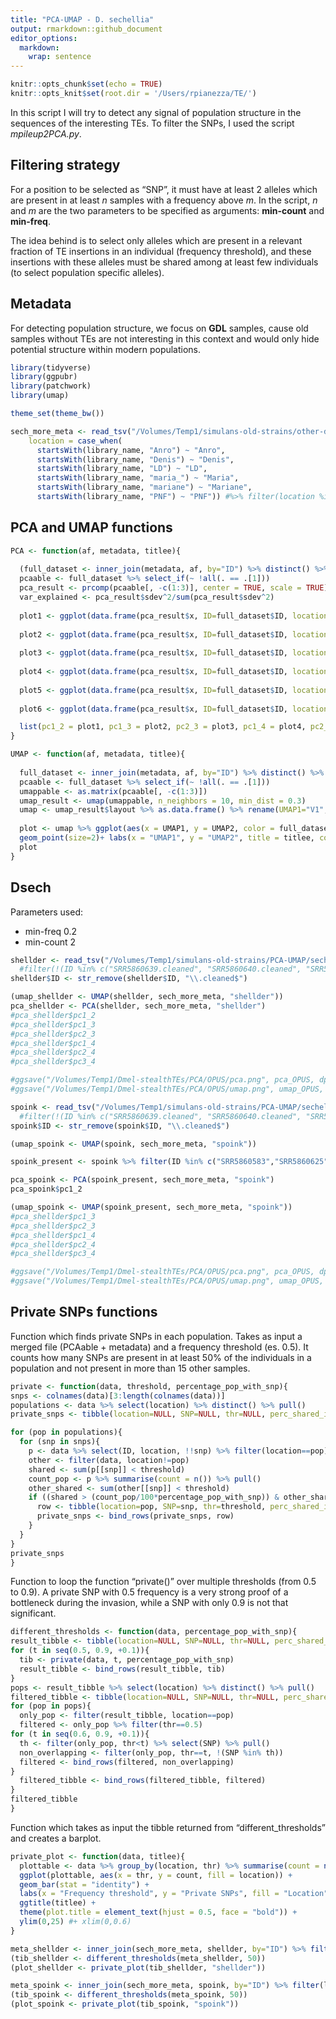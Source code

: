 ```yaml
---
title: "PCA-UMAP - D. sechellia"
output: rmarkdown::github_document
editor_options: 
  markdown: 
    wrap: sentence
---
```


```r
knitr::opts_chunk$set(echo = TRUE)
knitr::opts_knit$set(root.dir = '/Users/rpianezza/TE/')
```

In this script I will try to detect any signal of population structure in the sequences of the interesting TEs. To filter the SNPs, I used the script *mpileup2PCA.py*.

## Filtering strategy

For a position to be selected as "SNP", it must have at least 2 alleles which are present in at least *n* samples with a frequency above *m*.
In the script, *n* and *m* are the two parameters to be specified as arguments: **min-count** and **min-freq**.

The idea behind is to select only alleles which are present in a relevant fraction of TE insertions in an individual (frequency threshold), and these insertions with these alleles must be shared among at least few individuals (to select population specific alleles).


## Metadata

For detecting population structure, we focus on **GDL** samples, cause old samples without TEs are not interesting in this context and would only hide potential structure within modern populations.

```r
library(tidyverse)
library(ggpubr)
library(patchwork)
library(umap)

theme_set(theme_bw())

sech_more_meta <- read_tsv("/Volumes/Temp1/simulans-old-strains/other-data/sechellia-teisseri/sechellia-moredata-metadata.txt", show_col_types = FALSE) %>% rename(ID = "run_accession") %>% mutate(
    location = case_when(
      startsWith(library_name, "Anro") ~ "Anro",
      startsWith(library_name, "Denis") ~ "Denis",
      startsWith(library_name, "LD") ~ "LD",
      startsWith(library_name, "maria_") ~ "Maria",
      startsWith(library_name, "mariane") ~ "Mariane",
      startsWith(library_name, "PNF") ~ "PNF")) #%>% filter(location %in% c("PNF", "Denis"))
```

## PCA and UMAP functions

```r
PCA <- function(af, metadata, titlee){
  
  (full_dataset <- inner_join(metadata, af, by="ID") %>% distinct() %>% type_convert())
  pcaable <- full_dataset %>% select_if(~ !all(. == .[1]))
  pca_result <- prcomp(pcaable[, -c(1:3)], center = TRUE, scale = TRUE)
  var_explained <- pca_result$sdev^2/sum(pca_result$sdev^2)
  
  plot1 <- ggplot(data.frame(pca_result$x, ID=full_dataset$ID, location=full_dataset$location), aes(x=PC1,y=PC2, color=location)) + geom_point(size=2) + labs(x=paste0("PC1: ",round(var_explained[1]*100,1),"%"), y=paste0("PC2: ",round(var_explained[2]*100,1),"%"), color="Location") + ggtitle(titlee) + theme(plot.title = element_text(hjust = 0.5, face = "bold"), legend.title = element_text(face = "bold"))
  
  plot2 <- ggplot(data.frame(pca_result$x, ID=full_dataset$ID, location=full_dataset$location), aes(x=PC1,y=PC3, color=location)) + geom_point(size=2) + labs(x=paste0("PC1: ",round(var_explained[1]*100,1),"%"), y=paste0("PC3: ",round(var_explained[3]*100,1),"%"), color="Location") + ggtitle(titlee) + theme(plot.title = element_text(hjust = 0.5, face = "bold"), legend.title = element_text(face = "bold"))
  
  plot3 <- ggplot(data.frame(pca_result$x, ID=full_dataset$ID, location=full_dataset$location), aes(x=PC3,y=PC2, color=location)) + geom_point(size=2) + labs(x=paste0("PC3: ",round(var_explained[3]*100,1),"%"), y=paste0("PC2: ",round(var_explained[2]*100,1),"%"), color="Location") + ggtitle(titlee) + theme(plot.title = element_text(hjust = 0.5, face = "bold"), legend.title = element_text(face = "bold"))
  
  plot4 <- ggplot(data.frame(pca_result$x, ID=full_dataset$ID, location=full_dataset$location), aes(x=PC1,y=PC4, color=location)) + geom_point(size=2) + labs(x=paste0("PC1: ",round(var_explained[1]*100,1),"%"), y=paste0("PC4: ",round(var_explained[4]*100,1),"%"), color="Location") + ggtitle(titlee) + theme(plot.title = element_text(hjust = 0.5, face = "bold"), legend.title = element_text(face = "bold"))
  
  plot5 <- ggplot(data.frame(pca_result$x, ID=full_dataset$ID, location=full_dataset$location), aes(x=PC4,y=PC2, color=location)) + geom_point(size=2) + labs(x=paste0("PC4: ",round(var_explained[4]*100,1),"%"), y=paste0("PC2: ",round(var_explained[2]*100,1),"%"), color="Location") + ggtitle(titlee) + theme(plot.title = element_text(hjust = 0.5, face = "bold"), legend.title = element_text(face = "bold"))
  
  plot6 <- ggplot(data.frame(pca_result$x, ID=full_dataset$ID, location=full_dataset$location), aes(x=PC3,y=PC4, color=location)) + geom_point(size=2) + labs(x=paste0("PC3: ",round(var_explained[3]*100,1),"%"), y=paste0("PC4: ",round(var_explained[4]*100,1),"%"), color="Location") + ggtitle(titlee) + theme(plot.title = element_text(hjust = 0.5, face = "bold"), legend.title = element_text(face = "bold"))

  list(pc1_2 = plot1, pc1_3 = plot2, pc2_3 = plot3, pc1_4 = plot4, pc2_4 = plot5, pc3_4 = plot6)
}

UMAP <- function(af, metadata, titlee){
  
  full_dataset <- inner_join(metadata, af, by="ID") %>% distinct() %>% type_convert()
  pcaable <- full_dataset %>% select_if(~ !all(. == .[1]))
  umappable <- as.matrix(pcaable[, -c(1:3)])
  umap_result <- umap(umappable, n_neighbors = 10, min_dist = 0.3)
  umap <- umap_result$layout %>% as.data.frame() %>% rename(UMAP1="V1",UMAP2="V2")
  
  plot <- umap %>% ggplot(aes(x = UMAP1, y = UMAP2, color = full_dataset$location)) +
  geom_point(size=2)+ labs(x = "UMAP1", y = "UMAP2", title = titlee, color = "Location") + theme(plot.title = element_text(hjust = 0.5, face = "bold"), legend.title = element_text(face = "bold"))
  plot
}
```

## Dsech

Parameters used:

* min-freq 0.2
* min-count 2

```r
shellder <- read_tsv("/Volumes/Temp1/simulans-old-strains/PCA-UMAP/sechellia/Dsec-shellder.PCAable") #%>%
  #filter(!(ID %in% c("SRR5860639.cleaned", "SRR5860640.cleaned", "SRR5860626.cleaned")))
shellder$ID <- str_remove(shellder$ID, "\\.cleaned$")

(umap_shellder <- UMAP(shellder, sech_more_meta, "shellder"))
pca_shellder <- PCA(shellder, sech_more_meta, "shellder")
#pca_shellder$pc1_2
#pca_shellder$pc1_3
#pca_shellder$pc2_3
#pca_shellder$pc1_4
#pca_shellder$pc2_4
#pca_shellder$pc3_4

#ggsave("/Volumes/Temp1/Dmel-stealthTEs/PCA/OPUS/pca.png", pca_OPUS, dpi = 300, width = 8, height = 6)
#ggsave("/Volumes/Temp1/Dmel-stealthTEs/PCA/OPUS/umap.png", umap_OPUS, dpi = 300, width = 8, height = 6)
```

```r
spoink <- read_tsv("/Volumes/Temp1/simulans-old-strains/PCA-UMAP/sechellia/Dsec-spoink.PCAable") #%>%
  #filter(!(ID %in% c("SRR5860639.cleaned", "SRR5860640.cleaned", "SRR5860626.cleaned")))
spoink$ID <- str_remove(spoink$ID, "\\.cleaned$")

(umap_spoink <- UMAP(spoink, sech_more_meta, "spoink"))

spoink_present <- spoink %>% filter(ID %in% c("SRR5860583","SRR5860625","SRR5860627","SRR5860628","SRR5860629","SRR5860630","SRR5860631","SRR5860632","SRR5860633","SRR5860634","SRR5860643","SRR5860644","SRR5860666","SRR5860667","SRR5860668","SRR5860669","SRR5860670","SRR5860671","SRR5860672","SRR5860673","SRR5860674","SRR5860675"))

pca_spoink <- PCA(spoink_present, sech_more_meta, "spoink")
pca_spoink$pc1_2

(umap_spoink <- UMAP(spoink_present, sech_more_meta, "spoink"))
#pca_shellder$pc1_3
#pca_shellder$pc2_3
#pca_shellder$pc1_4
#pca_shellder$pc2_4
#pca_shellder$pc3_4

#ggsave("/Volumes/Temp1/Dmel-stealthTEs/PCA/OPUS/pca.png", pca_OPUS, dpi = 300, width = 8, height = 6)
#ggsave("/Volumes/Temp1/Dmel-stealthTEs/PCA/OPUS/umap.png", umap_OPUS, dpi = 300, width = 8, height = 6)
```


## Private SNPs functions

Function which finds private SNPs in each population. Takes as input a merged file (PCAable + metadata) and a frequency threshold (es. 0.5). It counts how many SNPs are present in at least 50% of the individuals in a population and not present in more than 15 other samples.

```r
private <- function(data, threshold, percentage_pop_with_snp){
snps <- colnames(data)[3:length(colnames(data))]
populations <- data %>% select(location) %>% distinct() %>% pull()
private_snps <- tibble(location=NULL, SNP=NULL, thr=NULL, perc_shared_in_pop=NULL, number_external=NULL)

for (pop in populations){
  for (snp in snps){
    p <- data %>% select(ID, location, !!snp) %>% filter(location==pop)
    other <- filter(data, location!=pop)
    shared <- sum(p[[snp]] < threshold)
    count_pop <- p %>% summarise(count = n()) %>% pull()
    other_shared <- sum(other[[snp]] < threshold)
    if ((shared > (count_pop/100*percentage_pop_with_snp)) & other_shared<3){
      row <- tibble(location=pop, SNP=snp, thr=threshold, perc_shared_in_pop=shared/count_pop, number_external=other_shared)
      private_snps <- bind_rows(private_snps, row)
    }
  }
}
private_snps
}
```

Function to loop the function "private()" over multiple thresholds (from 0.5 to 0.9). A private SNP with 0.5 frequency is a very strong proof of a bottleneck during the invasion, while a SNP with only 0.9 is not that significant.

```r
different_thresholds <- function(data, percentage_pop_with_snp){
result_tibble <- tibble(location=NULL, SNP=NULL, thr=NULL, perc_shared_in_pop=NULL, number_external=NULL)
for (t in seq(0.5, 0.9, +0.1)){
  tib <- private(data, t, percentage_pop_with_snp)
  result_tibble <- bind_rows(result_tibble, tib)
}
pops <- result_tibble %>% select(location) %>% distinct() %>% pull()
filtered_tibble <- tibble(location=NULL, SNP=NULL, thr=NULL, perc_shared_in_pop=NULL, number_external=NULL)
for (pop in pops){
  only_pop <- filter(result_tibble, location==pop)
  filtered <- only_pop %>% filter(thr==0.5)
for (t in seq(0.6, 0.9, +0.1)){
  th <- filter(only_pop, thr<t) %>% select(SNP) %>% pull()
  non_overlapping <- filter(only_pop, thr==t, !(SNP %in% th))
  filtered <- bind_rows(filtered, non_overlapping)
}
  filtered_tibble <- bind_rows(filtered_tibble, filtered)
}
filtered_tibble
}
```

Function which takes as input the tibble returned from "different_thresholds" and creates a barplot.

```r
private_plot <- function(data, titlee){
  plottable <- data %>% group_by(location, thr) %>% summarise(count = n()) %>% mutate(thr=1-thr)
  ggplot(plottable, aes(x = thr, y = count, fill = location)) +
  geom_bar(stat = "identity") +
  labs(x = "Frequency threshold", y = "Private SNPs", fill = "Location") +
  ggtitle(titlee) +
  theme(plot.title = element_text(hjust = 0.5, face = "bold")) +
  ylim(0,25) #+ xlim(0,0.6)
}
```

```r
meta_shellder <- inner_join(sech_more_meta, shellder, by="ID") %>% filter(location %in% c("Denis","PNF")) %>% filter(!(ID %in% c("SRR5860639", "SRR5860640", "SRR5860626")))
(tib_shellder <- different_thresholds(meta_shellder, 50))
(plot_shellder <- private_plot(tib_shellder, "shellder"))

meta_spoink <- inner_join(sech_more_meta, spoink, by="ID") %>% filter(location %in% c("Denis","PNF")) %>% filter(!(ID %in% c("SRR5860639", "SRR5860640", "SRR5860626")))
(tib_spoink <- different_thresholds(meta_spoink, 50))
(plot_spoink <- private_plot(tib_spoink, "spoink"))
```